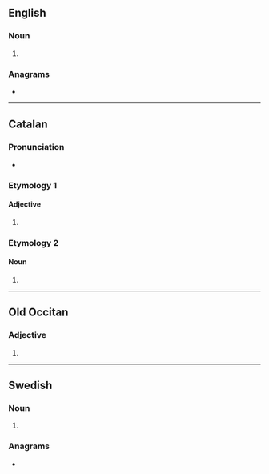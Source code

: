 {{also|Grans|gräns}}
==English==

===Noun===
{{head|en|noun form}}

# {{plural of|en|gran}}

===Anagrams===
* {{anagrams|en|a=agnrs|NARGs|gRNAs|gnars|grnas|nargs|sgRNA|sgrna|srang}}

----

==Catalan==

===Pronunciation===
* {{ca-IPA}}

===Etymology 1===

====Adjective====
{{head|ca|adjective form}}

# {{plural of|ca|gran}}

===Etymology 2===

====Noun====
{{head|ca|noun form}}

# {{plural of|ca|gra}}

----

==Old Occitan==

===Adjective===
{{head|pro|adjective form|g=m-p}}

# {{plural of|pro|gran}}

----

==Swedish==

===Noun===
{{head|sv|noun form}}

# {{sv-noun-form-indef-gen|gran}}

===Anagrams===
* {{anagrams|sv|a=agnrs|garns|rangs}}